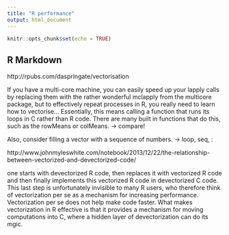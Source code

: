 ```yaml
---
title: "R performance"
output: html_document
---
```


```r
knitr::opts_chunk$set(echo = TRUE)
```

## R Markdown

http://rpubs.com/daspringate/vectorisation

If you have a multi-core machine, you can easily speed up your lapply calls by replacing them with the rather wonderful mclapply from the multicore package, but to effectively repeat processes in R, you really need to learn how to vectorise… Essentially, this means calling a function that runs its loops in C rather than R code. There are many built in functions that do this, such as the rowMeans or colMeans. -> compare!

Also, consider filling a vector with a sequence of numbers. -> loop, seq, :


http://www.johnmyleswhite.com/notebook/2013/12/22/the-relationship-between-vectorized-and-devectorized-code/

 one starts with devectorized R code, then replaces it with vectorized R code and then finally implements this vectorized R code in devectorized C code. This last step is unfortunately invisible to many R users, who therefore think of vectorization per se as a mechanism for increasing performance. Vectorization per se does not help make code faster. What makes vectorization in R effective is that it provides a mechanism for moving computations into C, where a hidden layer of devectorization can do its mgic. 
 
 

